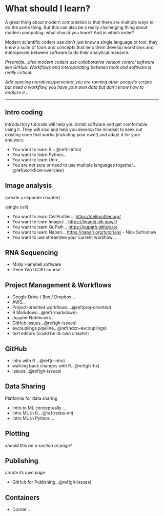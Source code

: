 # What should I learn? {#what-to-learn}

A great thing about modern computation is that there are multiple ways to do the same thing. But this can also be a really challenging thing about modern computing: what should you learn? And in which order?

Modern scientific coders use don't just know a single language or tool, they know a suite of tools and concepts that help them develop workflows and interoperate between software to do their analytical research. 

*Preamble...also modern coders use collaborative version control software like GitHub. Workflows and interoperating between tools and software is really critical.*

*Add opening narratives/personas: you are running other people's scripts but need a workflow, you have your own data but don't know how to analyze it...*

<!---
Recommendations: keep a diary, 
- articulate your problem so you can google it
- look for topics that are useful and recent, community vetted (trust)
- keep a record for yourself. In many ways, this book is a record 
to help you as a researcher identify which skills you need to develop and be deliberate about *why*.

Different learner styles, more directed self-taught less wasted time and wheels reinvented.

<!---We've often never had these conversations and this book tries to provide an opportunity.

Quotes: 
- " Part of learning how to be an effective computational biologist is to learn how to learn efficiently."
- "I think it’s really hard for new people to jump in. The learning curves can be steep, and it’s hard for them to judge how much should they expect "


--->



---
## Intro coding
Introductory tutorials will help you install software and get comfortable using it. They will also and help you develop the mindset to seek out existing code that works (including your own!) and adapt it for your analyses. 

- You want to learn R ...\@ref(r-intro)  
- You want to learn Python...  
- You want to learn Unix...  
- You are not sure or need to use multiple languages together...\@ref(workflow-overview)  

## Image analysis 
(create a separate chapter)

(single cell)

- You want to learn CellProfiler...  <https://cellprofiler.org/>
- You want to learn ImageJ...  <https://imagej.nih.gov/ij/> <!---https://www.protocols.io/view/imagej-plate-count-protocol-f2mbqc6--->
- You want to learn QuPath...  <https://qupath.github.io/>
- You want to learn Napari... <https://napari.org/tutorials/> - Nick Sofroniew
<!---but right now if you're working in Python and doing image analysis you can get going from here--->
- You want to use streamline your current workflow... <!--- with R/Python...--->

## RNA Sequencing

- Molly Hammell software
- Gene Yeo UCSD course


## Project Management & Workflows

- Google Drive / Box / Dropbox...
- AWS...
- Project-oriented workflows....\@ref(proj-oriented)
- R Markdown...\@ref(rmarkdown)
- Jupyter Notebooks...
- GitHub Issues...\@ref(gh-issues)
- evcouplings pipeline...\@ref(ndcn-evcouplings)
- text editors (could be its own chapter)

## GitHub

- intro with R ...\@ref(r-intro)
- walking back changes with R...\@ref(gh-fix)
- Issues...\@ref(gh-issues)

<!---
## Manuscripts

- should I use latex? Overleaf
- Rmd
--->

## Data Sharing
Platforms for data sharing <!---Gene Yeo CRED portal as an example:) ) https://www.dropbox.com/s/9gvep1mkqxsj7g1/CRED_slides.pptx?dl=0)


## Machine Learning (ML)

<!--- tensorflow, fast.ai, Kelly Brock--->

- Intro to ML conceptually ...
- Intro ML in R....\@ref(rstats-ml)  
- Intro ML in Python....

## Plotting 
*should this be a section or page?*


## Publishing
*create its own page* 

- GitHub for Publishing...\@ref(gh-issues)

<!---manuscripts and preprints --->


## Containers
- Docker ...
